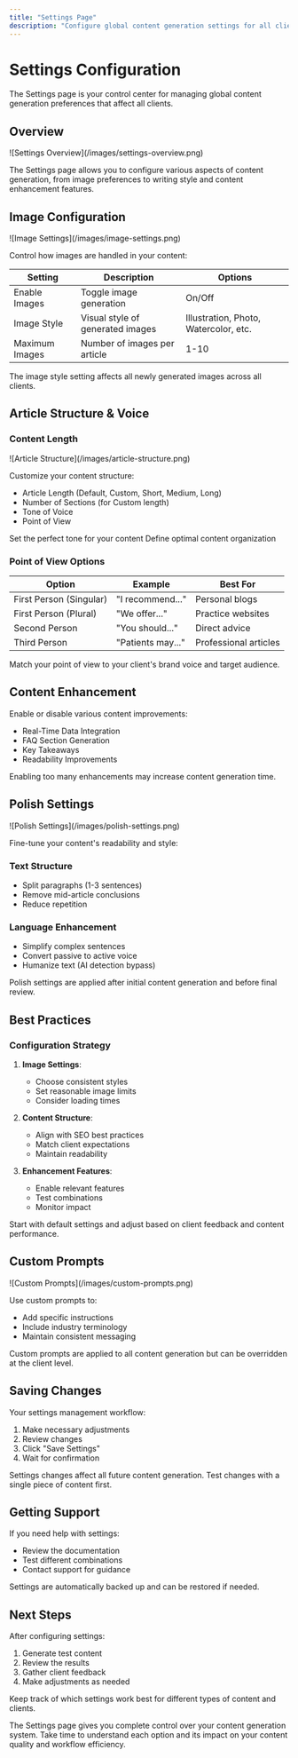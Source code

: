 ```yaml
---
title: "Settings Page"
description: "Configure global content generation settings for all clients"
---
```


# Settings Configuration

The Settings page is your control center for managing global content generation preferences that affect all clients.

## Overview

<Frame>
  ![Settings Overview](/images/settings-overview.png)
</Frame>

The Settings page allows you to configure various aspects of content generation, from image preferences to writing style and content enhancement features.

## Image Configuration

<Frame>
  ![Image Settings](/images/image-settings.png)
</Frame>

Control how images are handled in your content:

| Setting | Description | Options |
|---------|-------------|---------|
| Enable Images | Toggle image generation | On/Off |
| Image Style | Visual style of generated images | Illustration, Photo, Watercolor, etc. |
| Maximum Images | Number of images per article | 1-10 |

<Note>
  The image style setting affects all newly generated images across all clients.
</Note>

## Article Structure & Voice

### Content Length

<Frame>
  ![Article Structure](/images/article-structure.png)
</Frame>

Customize your content structure:

- Article Length (Default, Custom, Short, Medium, Long)
- Number of Sections (for Custom length)
- Tone of Voice
- Point of View

<CardGroup cols={2}>
  <Card title="Voice Control" icon="microphone">
    Set the perfect tone for your content
  </Card>
  
  <Card title="Structure" icon="layer-group">
    Define optimal content organization
  </Card>
</CardGroup>

### Point of View Options

| Option | Example | Best For |
|--------|---------|----------|
| First Person (Singular) | "I recommend..." | Personal blogs |
| First Person (Plural) | "We offer..." | Practice websites |
| Second Person | "You should..." | Direct advice |
| Third Person | "Patients may..." | Professional articles |

<Tip>
  Match your point of view to your client's brand voice and target audience.
</Tip>

## Content Enhancement

Enable or disable various content improvements:

- Real-Time Data Integration
- FAQ Section Generation
- Key Takeaways
- Readability Improvements

<Warning>
  Enabling too many enhancements may increase content generation time.
</Warning>

## Polish Settings

<Frame>
  ![Polish Settings](/images/polish-settings.png)
</Frame>

Fine-tune your content's readability and style:

### Text Structure
- Split paragraphs (1-3 sentences)
- Remove mid-article conclusions
- Reduce repetition

### Language Enhancement
- Simplify complex sentences
- Convert passive to active voice
- Humanize text (AI detection bypass)

<Info>
  Polish settings are applied after initial content generation and before final review.
</Info>

## Best Practices

### Configuration Strategy

1. **Image Settings**:
   - Choose consistent styles
   - Set reasonable image limits
   - Consider loading times

2. **Content Structure**:
   - Align with SEO best practices
   - Match client expectations
   - Maintain readability

3. **Enhancement Features**:
   - Enable relevant features
   - Test combinations
   - Monitor impact

<Tip>
  Start with default settings and adjust based on client feedback and content performance.
</Tip>

## Custom Prompts

<Frame>
  ![Custom Prompts](/images/custom-prompts.png)
</Frame>

Use custom prompts to:
- Add specific instructions
- Include industry terminology
- Maintain consistent messaging

<Note>
  Custom prompts are applied to all content generation but can be overridden at the client level.
</Note>

## Saving Changes

Your settings management workflow:

1. Make necessary adjustments
2. Review changes
3. Click "Save Settings"
4. Wait for confirmation

<Warning>
  Settings changes affect all future content generation. Test changes with a single piece of content first.
</Warning>

## Getting Support

If you need help with settings:

- Review the documentation
- Test different combinations
- Contact support for guidance

<Info>
  Settings are automatically backed up and can be restored if needed.
</Info>

## Next Steps

After configuring settings:

1. Generate test content
2. Review the results
3. Gather client feedback
4. Make adjustments as needed

<Tip>
  Keep track of which settings work best for different types of content and clients.
</Tip>

The Settings page gives you complete control over your content generation system. Take time to understand each option and its impact on your content quality and workflow efficiency. 